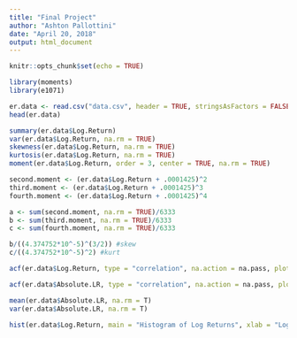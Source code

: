 ---
title: "Final Project"
author: "Ashton Pallottini"
date: "April 20, 2018"
output: html_document
---

```{r setup, include=FALSE}
knitr::opts_chunk$set(echo = TRUE)
```

```{r}
library(moments)
library(e1071)
```


```{r}
er.data <- read.csv("data.csv", header = TRUE, stringsAsFactors = FALSE, na.strings = "")
head(er.data)
```

```{r}
summary(er.data$Log.Return)
var(er.data$Log.Return, na.rm = TRUE)
skewness(er.data$Log.Return, na.rm = TRUE)
kurtosis(er.data$Log.Return, na.rm = TRUE)
moment(er.data$Log.Return, order = 3, center = TRUE, na.rm = TRUE)
```

```{r}
second.moment <- (er.data$Log.Return + .0001425)^2
third.moment <- (er.data$Log.Return + .0001425)^3
fourth.moment <- (er.data$Log.Return + .0001425)^4

a <- sum(second.moment, na.rm = TRUE)/6333
b <- sum(third.moment, na.rm = TRUE)/6333
c <- sum(fourth.moment, na.rm = TRUE)/6333

b/((4.374752*10^-5)^(3/2)) #skew
c/((4.374752*10^-5)^2) #kurt
```

```{r}
acf(er.data$Log.Return, type = "correlation", na.action = na.pass, plot = T, lag.max = 80, main = "Autocorrelation of Log Returns", ylab = "Correlation")

acf(er.data$Absolute.LR, type = "correlation", na.action = na.pass, plot = T, lag.max = 80, main = "Autocorrelation of Absolute Log Returns", ylab = "Correlation")
```

```{r}
mean(er.data$Absolute.LR, na.rm = T)
var(er.data$Absolute.LR, na.rm = T)
```
```{r}
hist(er.data$Log.Return, main = "Histogram of Log Returns", xlab = "Log Returns")
```

